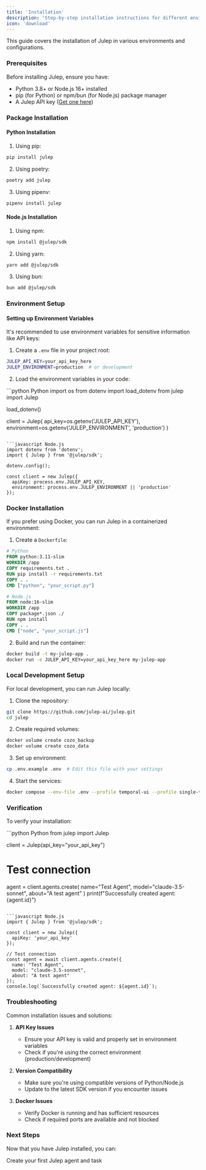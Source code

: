 ```yaml
---
title: 'Installation'
description: 'Step-by-step installation instructions for different environments'
icon: 'download'
---
```


This guide covers the installation of Julep in various environments and configurations.

### Prerequisites

Before installing Julep, ensure you have:

- Python 3.8+ or Node.js 16+ installed
- pip (for Python) or npm/bun (for Node.js) package manager
- A Julep API key ([Get one here](https://dashboard.julep.ai))

### Package Installation

#### Python Installation

1. Using pip:
```bash
pip install julep
```

2. Using poetry:
```bash
poetry add julep
```

3. Using pipenv:
```bash
pipenv install julep
```

#### Node.js Installation

1. Using npm:
```bash
npm install @julep/sdk
```

2. Using yarn:
```bash
yarn add @julep/sdk
```

3. Using bun:
```bash
bun add @julep/sdk
```

### Environment Setup

#### Setting up Environment Variables

It's recommended to use environment variables for sensitive information like API keys:

1. Create a `.env` file in your project root:
```bash
JULEP_API_KEY=your_api_key_here
JULEP_ENVIRONMENT=production  # or development
```

2. Load the environment variables in your code:

<CodeGroup>
  ```python Python
  import os
  from dotenv import load_dotenv
  from julep import Julep

  load_dotenv()

  client = Julep(
      api_key=os.getenv('JULEP_API_KEY'),
      environment=os.getenv('JULEP_ENVIRONMENT', 'production')
  )
  ```

  ```javascript Node.js
  import dotenv from 'dotenv';
  import { Julep } from '@julep/sdk';

  dotenv.config();

  const client = new Julep({
    apiKey: process.env.JULEP_API_KEY,
    environment: process.env.JULEP_ENVIRONMENT || 'production'
  });
  ```
</CodeGroup>

### Docker Installation

If you prefer using Docker, you can run Julep in a containerized environment:

1. Create a `Dockerfile`:
```dockerfile
# Python
FROM python:3.11-slim
WORKDIR /app
COPY requirements.txt .
RUN pip install -r requirements.txt
COPY . .
CMD ["python", "your_script.py"]

# Node.js
FROM node:16-slim
WORKDIR /app
COPY package*.json ./
RUN npm install
COPY . .
CMD ["node", "your_script.js"]
```

2. Build and run the container:
```bash
docker build -t my-julep-app .
docker run -e JULEP_API_KEY=your_api_key_here my-julep-app
```

### Local Development Setup

For local development, you can run Julep locally:

1. Clone the repository:
```bash
git clone https://github.com/julep-ai/julep.git
cd julep
```

2. Create required volumes:
```bash
docker volume create cozo_backup
docker volume create cozo_data
```

3. Set up environment:
```bash
cp .env.example .env  # Edit this file with your settings
```

4. Start the services:
```bash
docker compose --env-file .env --profile temporal-ui --profile single-tenant --profile self-hosted-db up --build
```

### Verification

To verify your installation:

<CodeGroup>
  ```python Python
  from julep import Julep

  client = Julep(api_key="your_api_key")
  
  # Test connection
  agent = client.agents.create(
      name="Test Agent",
      model="claude-3.5-sonnet",
      about="A test agent"
  )
  print(f"Successfully created agent: {agent.id}")
  ```

  ```javascript Node.js
  import { Julep } from '@julep/sdk';

  const client = new Julep({
    apiKey: 'your_api_key'
  });

  // Test connection
  const agent = await client.agents.create({
    name: "Test Agent",
    model: "claude-3.5-sonnet",
    about: "A test agent"
  });
  console.log(`Successfully created agent: ${agent.id}`);
  ```
</CodeGroup>

### Troubleshooting

Common installation issues and solutions:

1. **API Key Issues**
   - Ensure your API key is valid and properly set in environment variables
   - Check if you're using the correct environment (production/development)

2. **Version Compatibility**
   - Make sure you're using compatible versions of Python/Node.js
   - Update to the latest SDK version if you encounter issues

3. **Docker Issues**
   - Verify Docker is running and has sufficient resources
   - Check if required ports are available and not blocked

### Next Steps

Now that you have Julep installed, you can:

<CardGroup cols={1}>
  <Card
    title="Try it out"
    icon="rocket"
    href="/docs/introduction/try_it_out"
  >
    Create your first Julep agent and task
  </Card>
</CardGroup> 